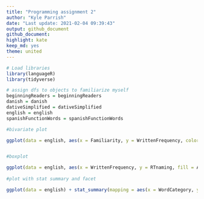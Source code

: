 ```yaml
---
title: "Programming assignment 2"
author: "Kyle Parrish"
date: "Last update: 2021-02-04 09:39:43"
output: github_document
github_document:
highlight: kate
keep_md: yes
theme: united
---
```


```r

# Load libraries 
library(languageR)
library(tidyverse)

# assign dfs to objects to familiarize myself
beginningReaders = beginningReaders
danish = danish
dativeSimplified = dativeSimplified
english = english 
spanishFunctionWords = spanishFunctionWords

```

```r

#bivariate plot

ggplot(data = english, aes(x = Familiarity, y = WrittenFrequency, color = WordCategory)) + geom_point(alpha = .1) + geom_smooth(method = "lm", color = "grey35") + xlab("Familiarity") + ylab("Written Frequency") + ggtitle("Word familiarity and Written Frequency from English data")


#boxplot

ggplot(data = english, aes(x = WrittenFrequency, y = RTnaming, fill = AgeSubject)) + geom_boxplot() + xlab("Written Frequency") + ylab("Reaction time") + ggtitle("A box plot by age of the distribution of wrtitten frequency and reaction time")
                                                                                                                                                                  
#plot with stat summary and facet

ggplot(data = english) + stat_summary(mapping = aes(x = WordCategory, y = RTnaming), fun.min = min, fun.max = max, fun = median) + geom_jitter(data = english, aes(x = WordCategory, y = RTnaming), alpha = .1, color = "seagreen3") + facet_wrap(~ AgeSubject, nrow = 1)  + xlab("Word Category") + ylab("Reaction time") + ggtitle("Reaction times of word classes by age")


```

